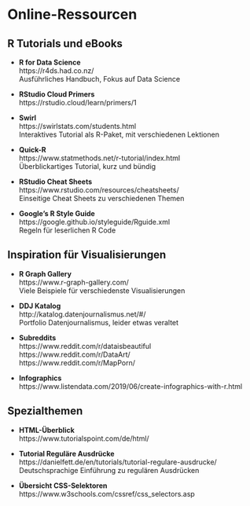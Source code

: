 # Online-Ressourcen {-}

## R Tutorials und eBooks {-}

- **R for Data Science**  
  https://r4ds.had.co.nz/  
  Ausführliches Handbuch, Fokus auf Data Science

- **RStudio Cloud Primers**  
  https://rstudio.cloud/learn/primers/1

- **Swirl**  
  https://swirlstats.com/students.html  
  Interaktives Tutorial als R-Paket, mit verschiedenen Lektionen

- **Quick-R**  
  https://www.statmethods.net/r-tutorial/index.html  
  Überblickartiges Tutorial, kurz und bündig

- **RStudio Cheat Sheets**  
  https://www.rstudio.com/resources/cheatsheets/  
  Einseitige Cheat Sheets zu verschiedenen Themen

- **Google’s R Style Guide**  
  https://google.github.io/styleguide/Rguide.xml  
  Regeln für leserlichen R Code

## Inspiration für Visualisierungen {-}

- **R Graph Gallery**  
  https://www.r-graph-gallery.com/  
  Viele Beispiele für verschiedenste Visualisierungen

- **DDJ Katalog**  
  http://katalog.datenjournalismus.net/#/  
  Portfolio Datenjournalismus, leider etwas veraltet 

- **Subreddits**  
  https://www.reddit.com/r/dataisbeautiful  
  https://www.reddit.com/r/DataArt/  
  https://www.reddit.com/r/MapPorn/

- **Infographics**  
  https://www.listendata.com/2019/06/create-infographics-with-r.html

## Spezialthemen {-}

- **HTML-Überblick**  
  https://www.tutorialspoint.com/de/html/

- **Tutorial Reguläre Ausdrücke**  
  https://danielfett.de/en/tutorials/tutorial-regulare-ausdrucke/  
  Deutschsprachige Einführung zu regulären Ausdrücken

- **Übersicht CSS-Selektoren**  
  https://www.w3schools.com/cssref/css_selectors.asp
